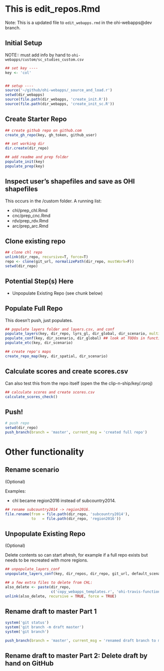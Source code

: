 # This is edit_repos.Rmd
Note: This is a updated file to `edit_webapps.rmd` in the ohi-webapps@dev branch. 


## Initial Setup
NOTE:: must add info by hand to `ohi-webapps/custom/sc_studies_custom.csv`
```r
## set key ----
key <- 'col'


## setup ----
source('~/github/ohi-webapps/_source_and_load.r')
setwd(dir_webapps)
source(file.path(dir_webapps, 'create_init.R'))
source(file.path(dir_webapps, 'create_init_sc.R'))
```


## Create Starter Repo
```r
## create github repo on github.com
create_gh_repo(key, gh_token, github_user)

## set working dir
dir.create(dir_repo)

## add readme and prep folder
populate_init(key)
populate_prep(key)
```

## Inspect user's shapefiles and save as OHI shapefiles
This occurs in the /custom folder. A running list: 

- chl/prep_chl.Rmd
- cnc/prep_cnc.Rmd
- rdv/prep_rdv.Rmd
- arc/prep_arc.Rmd


## Clone existing repo
```r
## clone chl repo
unlink(dir_repo, recursive=T, force=T)
repo <- clone(git_url, normalizePath(dir_repo, mustWork=F))
setwd(dir_repo)
```

## Potential Step(s) Here
- Unpopulate Existing Repo (see chunk below)


## Populate Full Repo
This doesn't push, just populates.
```r
## populate layers folder and layers.csv, and conf
populate_layers(key, dir_repo, lyrs_gl, dir_global, dir_scenario, multi_nation = FALSE)
populate_conf(key, dir_scenario, dir_global) ## look at TODOs in functions.r
populate_etc(key, dir_scenario)

## create repo's maps
create_repo_map(key, dir_spatial, dir_scenario) 
```


## Calculate scores and create scores.csv
Can also test this from the repo itself (open the the clip-n-ship/key/.rproj)
```r
## calculate scores and create scores.csv
calculate_scores_check()
```


## Push!
```r
# push repo
setwd(dir_repo)
push_branch(branch = 'master', current_msg = 'created full repo') 
```



# Other functionality

## Rename scenario
(Optional)

Examples: 

- chl became region2016 instead of subcountry2014.

```r
## rename subcountry2014 -> region2016. 
file.rename(from = file.path(dir_repo, 'subcountry2014'),
            to   = file.path(dir_repo, 'region2016'))
```

## Unpopulate Existing Repo
(Optional)

Delete contents so can start afresh, for example if a full repo exists but needs to be recreated with more regions.

```r
## unpopulate_layers_conf
unpopulate_layers_conf(key, dir_repos, dir_repo, git_url, default_scenario)

## a few extra files to delete from CHL: 
also_delete <- paste(dir_repo, 
                     c('copy_webapps_templates.r', 'ohi-travis-functions.R', 'travis-tool.sh'), sep = '/')
unlink(also_delete, recursive = TRUE, force = TRUE)
```


## Rename draft to master Part 1
```r
system('git status')
system('git branch -m draft master')
system('git branch')

push_branch(branch = 'master', current_msg = 'renamed draft branch to master branch') 
```

## Rename draft to master Part 2: Delete draft by hand on GitHub

